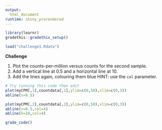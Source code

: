 ```yaml
---
output: 
  html_document
runtime: shiny_prerendered
---
```

<script src="https://cdn.jsdelivr.net/npm/iframe-resizer/js/iframeResizer.contentWindow.min.js" type="text/javascript"></script>

```r
library(learnr)
gradethis::gradethis_setup()
```

```r
load("challenge1.Rdata")
```

**Challenge**

1. Plot the counts-per-million versus counts for the second sample.
2. Add a vertical line at 0.5 and a horizontal line at 10.
3. Add the lines again, colouring them blue
HINT: use the `col` parameter.

```r
# Try running this code then edit
plot(myCPM[,1],countdata[,1],ylim=c(0,50),xlim=c(0,3))
abline(v=0.5)
```

```r
plot(myCPM[,2],countdata[,2],ylim=c(0,50),xlim=c(0,3))
abline(v=0.5,col=4)
abline(h=10,col=4)
```


```r
grade_code()
```
